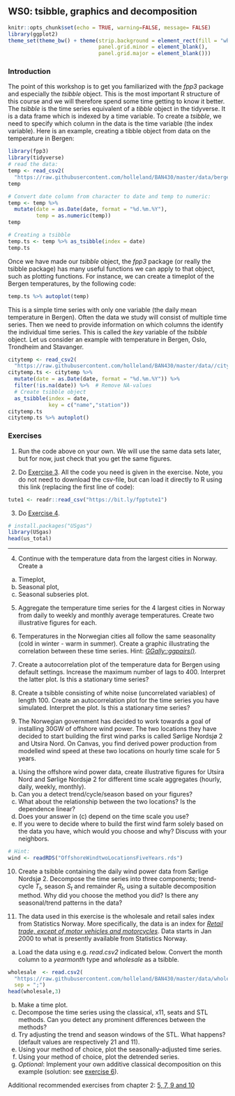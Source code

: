 ## WS0: tsibble, graphics and decomposition {.unnumbered}

```r
knitr::opts_chunk$set(echo = TRUE, warning=FALSE, message= FALSE)
library(ggplot2)
theme_set(theme_bw() + theme(strip.background = element_rect(fill = "white", color = "transparent"),
                             panel.grid.minor = element_blank(), 
                             panel.grid.major = element_blank()))
```

### Introduction

<!-- ![](bilder/traffic2.PNG){width="50%"} -->

The point of this workshop is to get you familiarized with the *fpp3* package and especially the *tsibble* object. This is the most important R structure of this course and we will therefore spend some time getting to know it better. The *tsibble* is the time series equivalent of a *tibble* object in the tidyverse. It is a data frame which is indexed by a time variable. To create a *tsibble*, we need to specify which column in the data is the time variable (the index variable). Here is an example, creating a tibble object from data on the temperature in Bergen: 

```r
library(fpp3) 
library(tidyverse)
# read the data: 
temp <- read_csv2(
  "https://raw.githubusercontent.com/holleland/BAN430/master/data/bergen_temp.csv")
temp

# Convert date column from character to date and temp to numeric:
temp <- temp %>% 
  mutate(date = as.Date(date, format = "%d.%m.%Y"),
         temp = as.numeric(temp))
temp

# Creating a tsibble
temp.ts <- temp %>% as_tsibble(index = date)
temp.ts
```

Once we have made our *tsibble* object, the *fpp3* package (or really the tsibble package) has many useful functions we can apply to that object, such as plotting functions. For instance, we can create a timeplot of the Bergen temperatures, by the following code: 
```r
temp.ts %>% autoplot(temp)
```


This is a simple time series with only one variable (the daily mean temperature in Bergen). Often the data we study will consist of multiple time series. Then we need to provide information on which columns the identify the individual time series. This is called the *key* variable of the *tsibble* object. Let us consider an example with temperature in Bergen, Oslo, Trondheim and Stavanger. 

```r
citytemp <- read_csv2(
  "https://raw.githubusercontent.com/holleland/BAN430/master/data//citytemp.csv")
citytemp.ts <- citytemp %>% 
  mutate(date = as.Date(date, format = "%d.%m.%Y")) %>% 
  filter(!is.na(date)) %>%  # Remove NA-values
  # Create tsibble object
  as_tsibble(index = date, 
             key = c("name","station"))
citytemp.ts
citytemp.ts %>% autoplot()
```


### Exercises

1. Run the code above on your own. We will use the same data sets later, but for now, just check that you get the same figures. 

2. Do [Exercise 3](https://otexts.com/fpp3/graphics-exercises.html). All the code you need is given in the exercise. Note, you do not need to download the csv-file, but can load it directly to R using this link (replacing the first line of code): 
```r
tute1 <- readr::read_csv("https://bit.ly/fpptute1")
```

3. Do [Exercise 4](https://otexts.com/fpp3/graphics-exercises.html).
```r
# install.packages("USgas")
library(USgas)
head(us_total)
```
----------------------

4. Continue with the temperature data from the largest cities in Norway. Create a 

a) Timeplot,
b) Seasonal plot,
c) Seasonal subseries plot.

5. Aggregate the temperature time series for the 4 largest cities in Norway from daily to weekly and monthly average temperatures. Create two illustrative figures for each. 

6. Temperatures in the Norwegian cities all follow the same seasonality (cold in winter - warm in summer). Create a graphic illustrating the correlation between these time series. Hint: [*GGally::ggpairs()*](https://otexts.com/fpp3/scatterplots.html#scatterplot-matrices).

7. Create a autocorrelation plot of the temperature data for Bergen using default settings. Increase the maximum number of lags to 400. Interpret the latter plot. Is this a stationary time series?

8. Create a tsibble consisting of white noise (uncorrelated variables) of length 100. Create an autocorrelation plot for the time series you have simulated. Interpret the plot. Is this a stationary time series?

9. The Norwegian government has decided to work towards a goal of installing 30GW of offshore wind power. The two locations they have decided to start building the first wind parks is called Sørlige Nordsjø 2 and Utsira Nord. On Canvas, you find derived power production from modelled wind speed at  these two locations on hourly time scale for 5 years. 

a) Using the offshore wind power data, create illustrative figures for Utsira Nord and Sørlige Nordsjø 2 for different time scale aggregates (hourly, daily, weekly, monthly). 
b) Can you a detect trend/cycle/season based on your figures? 
c) What about the relationship between the two locations? Is the dependence linear? 
d) Does your answer in (c) depend on the time scale you use? 
e) If you were to decide where to build the first wind farm solely based on the data you have, which would you choose and why? Discuss with your neighbors.

```r
# Hint: 
wind <- readRDS("OffshoreWindtwoLocationsFiveYears.rds")
```


10. Create a tsibble containing the daily wind power data from Sørlige Nordsjø 2. Decompose the time series into three components; trend-cycle $T_t$, season $S_t$ and remainder $R_t$, using a suitable decomposition method. Why did you choose the method you did? Is there any seasonal/trend patterns in the data? 


11. The data used in this exercise is the wholesale and retail sales index from Statistics Norway. More specifically, the data is an index for [*Retail trade, except of motor vehicles and motorcycles*](https://www.ssb.no/en/varehandel-og-tjenesteyting/varehandel/statistikk/varehandelsindeksen). Data starts in Jan 2000 to what is presently available from Statistics Norway. 


a) Load the data using e.g. *read.csv2* indicated below. Convert the month column to a *yearmonth* type and *wholesale* as a tsibble.
```r
wholesale  <- read.csv2(
  "https://raw.githubusercontent.com/holleland/BAN430/master/data/wholesale_and_retails_index_norway.csv", 
  sep = ";")
head(wholesale,3)
```
b) Make a time plot.
c) Decompose the time series using the classical, x11, seats and STL methods. Can you detect any prominent differences between the methods?
d) Try adjusting the trend and season windows of the STL. What happens? (default values are respectively 21 and 11).
e) Using your method of choice, plot the seasonally-adjusted time series.
f) Using your method of choice, plot the detrended series.
g) *Optional*: Implement your own additive classical decomposition on this example (solution: see [exercise 6](https://holleland.github.io/BAN430/3_exercises.html)).


Additional recommended exercises from chapter 2: [5, 7, 9 and 10](https://otexts.com/fpp3/graphics-exercises.html)    


